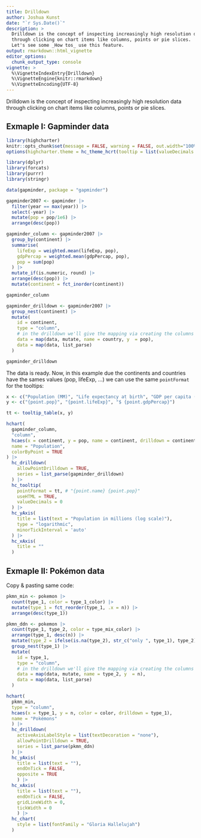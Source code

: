 ```yaml
---
title: Drilldown
author: Joshua Kunst
date: "`r Sys.Date()`"
description: >
  Drilldown is the concept of inspecting increasingly high resolution data
  through clicking on chart items like columns, points or pie slices. 
  Let's see some _How tos_ use this feature.
output: rmarkdown::html_vignette
editor_options: 
  chunk_output_type: console
vignette: >
  %\VignetteIndexEntry{Drilldown}
  %\VignetteEngine{knitr::rmarkdown}
  %\VignetteEncoding{UTF-8}   
---
```


<script>
$(document).ready(function(){ 
  el = $(".page-header > h1")
  icon = "arrow-down"
  text = el.text()
  text_new = "<span class=\"fa fa-" + icon  + "\"></span> " + text
  el.html(text_new) 
}) ;
</script>

Drilldown is the concept of inspecting increasingly high resolution data
through clicking on chart items like columns, points or pie slices.

## Exmaple I: Gapminder data

```r
library(highcharter)
knitr::opts_chunk$set(message = FALSE, warning = FALSE, out.width="100%")
options(highcharter.theme = hc_theme_hcrt(tooltip = list(valueDecimals = 2)))
```


```r
library(dplyr)
library(forcats)
library(purrr)
library(stringr)

data(gapminder, package = "gapminder")

gapminder2007 <- gapminder |>
  filter(year == max(year)) |>
  select(-year) |>
  mutate(pop = pop/1e6) |>
  arrange(desc(pop))

gapminder_column <- gapminder2007 |>
  group_by(continent) |>
  summarise(
    lifeExp = weighted.mean(lifeExp, pop),
    gdpPercap = weighted.mean(gdpPercap, pop),
    pop = sum(pop)
  ) |>
  mutate_if(is.numeric, round) |>
  arrange(desc(pop)) |>
  mutate(continent = fct_inorder(continent))

gapminder_column

gapminder_drilldown <- gapminder2007 |>
  group_nest(continent) |>
  mutate(
    id = continent,
    type = "column",
    # in the drilldown we'll give the mapping via creating the columns
    data = map(data, mutate, name = country, y  = pop),
    data = map(data, list_parse)
  )

gapminder_drilldown
```

The data is ready. Now, in this example due the continents and countries have
the sames values (pop, lifeExp, ...) we can use the same `pointFormat` for 
the tooltips:


```r
x <- c("Population (MM)", "Life expectancy at birth", "GDP per capita (US$)")
y <- c("{point.pop}", "{point.lifeExp}", "$ {point.gdpPercap}")

tt <- tooltip_table(x, y)

hchart(
  gapminder_column,
  "column",
  hcaes(x = continent, y = pop, name = continent, drilldown = continent),
  name = "Population",
  colorByPoint = TRUE
) |>
  hc_drilldown(
    allowPointDrilldown = TRUE,
    series = list_parse(gapminder_drilldown)
  ) |>
  hc_tooltip(
    pointFormat = tt, # "{point.name} {point.pop}"
    useHTML = TRUE,
    valueDecimals = 0
  ) |>
  hc_yAxis(
    title = list(text = "Population in millions (log scale)"),
    type = "logarithmic",
    minorTickInterval = 'auto'
  ) |>
  hc_xAxis(
    title = ""
  )
```

## Exmaple II: Pokémon data

Copy & pasting same code:

```r
pkmn_min <- pokemon |>
  count(type_1, color = type_1_color) |>
  mutate(type_1 = fct_reorder(type_1, .x = n)) |>
  arrange(desc(type_1))

pkmn_ddn <- pokemon |>
  count(type_1, type_2, color = type_mix_color) |>
  arrange(type_1, desc(n)) |>
  mutate(type_2 = ifelse(is.na(type_2), str_c("only ", type_1), type_2)) |>
  group_nest(type_1) |>
  mutate(
    id = type_1,
    type = "column",
    # in the drilldown we'll give the mapping via creating the columns
    data = map(data, mutate, name = type_2, y  = n),
    data = map(data, list_parse)
  )

hchart(
  pkmn_min,
  type = "column",
  hcaes(x = type_1, y = n, color = color, drilldown = type_1),
  name = "Pokémons"
  ) |>
  hc_drilldown(
    activeAxisLabelStyle = list(textDecoration = "none"),
    allowPointDrilldown = TRUE,
    series = list_parse(pkmn_ddn)
  ) |>
  hc_yAxis(
    title = list(text = ""),
    endOnTick = FALSE,
    opposite = TRUE
    ) |>
  hc_xAxis(
    title = list(text = ""),
    endOnTick = FALSE,
    gridLineWidth = 0,
    tickWidth = 0
    ) |>
  hc_chart(
    style = list(fontFamily = "Gloria Hallelujah")
  )
```

